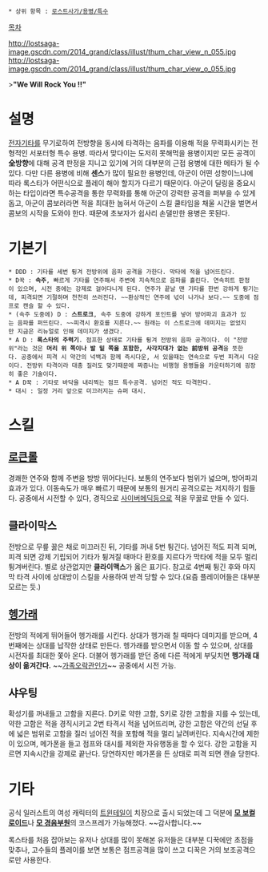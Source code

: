  * 상위 항목 : [[로스트사가/용병/특수]]

[[목차]]

http://lostsaga-image.gscdn.com/2014_grand/class/illust/thum_char_view_n_055.jpg
http://lostsaga-image.gscdn.com/2014_grand/class/illust/thum_char_view_o_055.jpg

>'''"We Will Rock You !!"'''

= 설명 =
[[일렉 기타|전자기타]]를 무기로하여 전방향을 동시에 타격하는 음파를 이용해 적을 무력화시키는 전형적인 서포터형 특수 용병. 따라서 맞다이는 도저히 못해먹을 용병이지만 모든 공격이 '''全방향'''에 대해 공격 판정을 지니고 있기에 거의 대부분의 근접 용병에 대한 메타가 될 수 있다. 다만 다른 용병에 비해 '''센스'''가 많이 필요한 용병인데, 아군이 어떤 성향이느냐에 따라 록스타가 어떤식으로 플레이 해야 할지가 다르기 때문이다. 아군이 딜링을 중요시하는 타입이라면 특수공격을 통한 무력화를 통해 아군이 강력한 공격을 퍼부을 수 있게 돕고, 아군이 콤보러라면 적을 최대한 눕혀서 아군이 스킬 쿨타임을 채울 시간을 벌면서 콤보의 시작을 도와야 한다. 때문에 초보자가 쉽사리 손댈만한 용병은 못된다.

= 기본기 =
 * DDD : 기타를 세번 튕겨 전방위에 음파 공격을 가한다. 막타에 적을 넘어뜨린다.
 * D꾹 : '''속주''', 빠르게 기타를 연주해서 주변에 지속적으로 음파를 흘린다. 연속히트 판정이 있으며, 시전 중에는 강제로 걸어다니게 된다. 연주가 끝날 땐 기타를 한번 강하게 튕기는데, 피격되면 기절하며 천천히 쓰러진다. ~~환상적인 연주에 넋이 나가나 보다.~~ 도중에 점프로 캔슬 할 수 있다.
 * (속주 도중에) D : '''스트로크''', 속주 도중에 강하게 포인트를 넣어 방어파괴 효과가 있는 음파를 퍼뜨린다. ~~피격시 환호를 지른다.~~ 원래는 이 스트로크에 데미지는 없었지만 지금은 리뉴얼로 인해 데미지가 생겼다.
 * A D : '''록스타의 주력기'''. 점프한 상태로 기타를 튕겨 전방위 음파 공격이다. 이 "전방위"라는 것은 '''머리 위 쪽이나 발 밑 쪽을 포함한, 사각지대가 없는 前방위 공격'''을 뜻한다. 공중에서 피격 시 약간의 넉백과 함께 즉시다운, 서 있을때는 연속으로 두번 피격시 다운이다. 전방위 타격이라 대충 질러도 맞기때문에 짜증나는 비행형 용병들을 카운터하기에 굉장히 좋은 기술이다.
 * A D꾹 : 기타로 바닥을 내리찍는 점프 특수공격. 넘어진 적도 타격한다.
 * 대시 : 일정 거리 앞으로 미끄러지는 슈퍼 대시.

= 스킬 =
== [[로큰롤]] ==
경쾌한 연주와 함께 주변을 방방 뛰어다닌다. 보통의 연주보다 범위가 넓으며, 방어파괴 효과가 있다. 이동속도가 매우 빠르기 때문에 보통의 원거리 공격으로는 저지하기 힘들다. 공중에서 시전할 수 있다, 경직으로 [[사이버메딕]]등으로 적을 무꿇로 만들 수 있다.

== 클라이막스 ==
전방으로 무릎 꿇은 채로 미끄러진 뒤, 기타를 꺼내 5번 튕긴다. 넘어진 적도 피격 되며, 피격 되면 강제 기립되어 기타가 튕겨질 때마다 환호를 지르다가 막타에 적을 모두 멀리 튕겨버린다. 별로 상관없지만 '''클라이맥스'''가 옳은 표기다.
참고로 4번째 튕긴 후와 마지막 타격 사이에 상대방이 스킬을 사용하여 반격 당할 수 있다.(요즘 플레이어들은 대부분 모르는 듯.)

== [[헹가래]] ==
전방의 적에게 뛰어들어 헹가래를 시킨다. 상대가 헹가래 칠 때마다 데미지를 받으며, 4번째에는 상대를 납작한 상태로 만든다. 헹가래를 받으면서 이동 할 수 있으며, 상대를 시전자를 최대한 쫓아 온다. 더불어 헹가래를 받던 중에 다른 적에게 부딪치면 '''헹가래 대상이 옮겨간다.''' ~~[[가족오락관]]인가~~ 공중에서 시전 가능.

== 샤우팅 ==
확성기를 꺼내들고 고함을 지른다. D키로 약한 고함, S키로 강한 고함을 지를 수 있는데, 약한 고함은 적을 경직시키고 2번 타격시 적을 넘어뜨리며, 강한 고함은 약간의 선딜 후에 넓은 범위로 고함을 질러 넘어진 적을 포함해 적을 멀리 날려버린다. 지속시간에 제한이 있으며, 메가폰을 들고 점프와 대시를 제외한 자유행동을 할 수 있다. 강한 고함을 지르면 지속시간을 강제로 끝난다. 당연하지만 메가폰을 든 상태로 피격 되면 캔슬 당한다.

= 기타 =
공식 일러스트의 여성 캐릭터의 [[트윈테일]]이 치장으로 출시 되었는데 그 덕분에 '''[[하츠네 미쿠|모 보컬로이드]]'''나 '''[[나카노 아즈사|모 경음부원]]'''의 코스프레가 가능해졌다. ~~감사합니다.~~

록스타를 처음 잡아보는 유저나 상대를 많이 못해본 유저들은 대부분 디꾹에만 초점을 맞추나, 고수들의 플레이를 보면 보통은 점프공격을 많이 쓰고 디꾹은 거의 보조공격으로만 사용한다.
